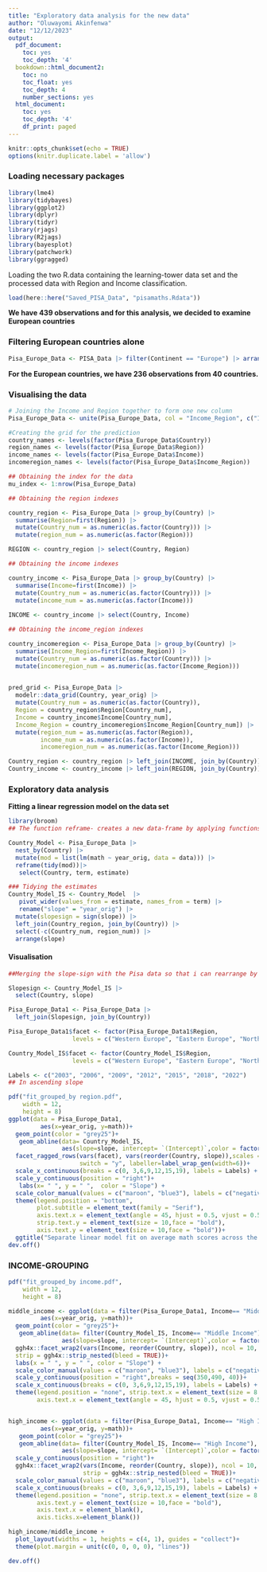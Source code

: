 ```yaml
---
title: "Exploratory data analysis for the new data"
author: "Oluwayomi Akinfenwa"
date: "12/12/2023"
output:
  pdf_document:
    toc: yes
    toc_depth: '4'
  bookdown::html_document2:
    toc: no
    toc_float: yes
    toc_depth: 4
    number_sections: yes
  html_document:
    toc: yes
    toc_depth: '4'
    df_print: paged
---
```


```r
knitr::opts_chunk$set(echo = TRUE)
options(knitr.duplicate.label = 'allow')
```

### Loading necessary packages

```r
library(lme4)
library(tidybayes)
library(ggplot2)
library(dplyr)
library(tidyr)
library(rjags)
library(R2jags)
library(bayesplot)
library(patchwork)
library(ggragged)
```

Loading the two R.data containing the learning-tower data set and the processed data with Region and Income classification.

```r
load(here::here("Saved_PISA_Data", "pisamaths.Rdata"))
```

**We have 439 observations and for this analysis, we decided to examine European countries**

### Filtering European countries alone

```r
Pisa_Europe_Data <- PISA_Data |> filter(Continent == "Europe") |> arrange(Country)
```

**For the European countries, we have 236 observations from 40 countries.**

### Visualising the data

```r
# Joining the Income and Region together to form one new column
Pisa_Europe_Data <- unite(Pisa_Europe_Data, col = "Income_Region", c("Income", "Region"), sep = "_", remove = FALSE)

#Creating the grid for the prediction
country_names <- levels(factor(Pisa_Europe_Data$Country))
region_names <- levels(factor(Pisa_Europe_Data$Region))
income_names <- levels(factor(Pisa_Europe_Data$Income))
incomeregion_names <- levels(factor(Pisa_Europe_Data$Income_Region))

## Obtaining the index for the data
mu_index <- 1:nrow(Pisa_Europe_Data)

## Obtaining the region indexes

country_region <- Pisa_Europe_Data |> group_by(Country) |>
  summarise(Region=first(Region)) |>
  mutate(Country_num = as.numeric(as.factor(Country))) |>
  mutate(region_num = as.numeric(as.factor(Region)))

REGION <- country_region |> select(Country, Region)

## Obtaining the income indexes

country_income <- Pisa_Europe_Data |> group_by(Country) |>
  summarise(Income=first(Income)) |>
  mutate(Country_num = as.numeric(as.factor(Country))) |>
  mutate(income_num = as.numeric(as.factor(Income)))
         
INCOME <- country_income |> select(Country, Income)

## Obtaining the income_region indexes

country_incomeregion <- Pisa_Europe_Data |> group_by(Country) |>
  summarise(Income_Region=first(Income_Region)) |>
  mutate(Country_num = as.numeric(as.factor(Country))) |>
  mutate(incomeregion_num = as.numeric(as.factor(Income_Region)))
         

pred_grid <- Pisa_Europe_Data |> 
  modelr::data_grid(Country, year_orig) |>
  mutate(Country_num = as.numeric(as.factor(Country)),
  Region = country_region$Region[Country_num],
  Income = country_income$Income[Country_num],
  Income_Region = country_incomeregion$Income_Region[Country_num]) |>
  mutate(region_num = as.numeric(as.factor(Region)),
         income_num = as.numeric(as.factor(Income)),
         incomeregion_num = as.numeric(as.factor(Income_Region)))

Country_region <- country_region |> left_join(INCOME, join_by(Country))
Country_income <- country_income |> left_join(REGION, join_by(Country))

```

### Exploratory data analysis

**Fitting a linear regression model on the data set**

```r
library(broom)
## The function reframe- creates a new data-frame by applying functions t columns of an existing data frame.

Country_Model <- Pisa_Europe_Data |>
  nest_by(Country) |>
  mutate(mod = list(lm(math ~ year_orig, data = data))) |>
  reframe(tidy(mod))|>
   select(Country, term, estimate)

### Tidying the estimates
Country_Model_IS <- Country_Model  |>
   pivot_wider(values_from = estimate, names_from = term) |>
   rename("slope" = "year_orig") |>
  mutate(slopesign = sign(slope)) |>
  left_join(Country_region, join_by(Country)) |>
  select(-c(Country_num, region_num)) |>
  arrange(slope)
```

#### Visualisation

```r
##Merging the slope-sign with the Pisa data so that i can rearrange by both country and slope-sign

Slopesign <- Country_Model_IS |>
  select(Country, slope)

Pisa_Europe_Data1 <- Pisa_Europe_Data |>
  left_join(Slopesign, join_by(Country))

Pisa_Europe_Data1$facet <- factor(Pisa_Europe_Data1$Region, 
                  levels = c("Western Europe", "Eastern Europe", "Northern Europe", "Southern Europe"))

Country_Model_IS$facet <- factor(Country_Model_IS$Region, 
                  levels = c("Western Europe", "Eastern Europe", "Northern Europe", "Southern Europe"))

Labels <- c("2003", "2006", "2009", "2012", "2015", "2018", "2022")
## In ascending slope

pdf("fit_grouped_by region.pdf",
    width = 12,
    height = 8)
ggplot(data = Pisa_Europe_Data1,
         aes(x=year_orig, y=math))+
  geom_point(color = "grey25")+
   geom_abline(data= Country_Model_IS, 
               aes(slope=slope, intercept= `(Intercept)`,color = factor(slopesign)))+
  facet_ragged_rows(vars(facet), vars(reorder(Country, slope)),scales = "free_y",
                    switch = "y", labeller=label_wrap_gen(width=6))+
  scale_x_continuous(breaks = c(0, 3,6,9,12,15,19), labels = Labels) +
  scale_y_continuous(position = "right")+
   labs(x= " ", y = " ",  color = "Slope") + 
  scale_color_manual(values = c("maroon", "blue3"), labels = c("negative", "positive"), na.translate = F)+
  theme(legend.position = "bottom",
        plot.subtitle = element_text(family = "Serif"),
        axis.text.x = element_text(angle = 45, hjust = 0.5, vjust = 0.5,size = 7, face = "bold"),strip.text.x = element_text(size = 9.3,face = "bold"),
        strip.text.y = element_text(size = 10,face = "bold"),
        axis.text.y = element_text(size = 10,face = "bold"))+
  ggtitle("Separate linear model fit on average math scores across the country")
dev.off()
```


### INCOME-GROUPING

```r
pdf("fit_grouped_by income.pdf",
    width = 12,
    height = 8)

middle_income <- ggplot(data = filter(Pisa_Europe_Data1, Income== "Middle Income"),
         aes(x=year_orig, y=math))+
  geom_point(color = "grey25")+
   geom_abline(data= filter(Country_Model_IS, Income== "Middle Income"), 
               aes(slope=slope, intercept= `(Intercept)`,color = factor(slopesign)))+
  ggh4x::facet_wrap2(vars(Income, reorder(Country, slope)), ncol = 10,
  strip = ggh4x::strip_nested(bleed = TRUE))+
  labs(x = " ", y = " ", color = "Slope") +
  scale_color_manual(values = c("maroon", "blue3"), labels = c("negative", "positive"), na.translate = F)+
  scale_y_continuous(position = "right",breaks = seq(350,490, 40))+
  scale_x_continuous(breaks = c(0, 3,6,9,12,15,19), labels = Labels) +
  theme(legend.position = "none", strip.text.x = element_text(size = 8.45,face = "bold"),axis.text.y = element_text(size = 10,face = "bold"),
        axis.text.x = element_text(angle = 45, hjust = 0.5, vjust = 0.5,face = "bold"))


high_income <- ggplot(data = filter(Pisa_Europe_Data1, Income== "High Income"),
         aes(x=year_orig, y=math))+
   geom_point(color = "grey25")+
   geom_abline(data= filter(Country_Model_IS, Income== "High Income"), 
               aes(slope=slope, intercept= `(Intercept)`,color = factor(slopesign)))+
  scale_y_continuous(position = "right")+
  ggh4x::facet_wrap2(vars(Income, reorder(Country, slope)), ncol = 10, 
                     strip = ggh4x::strip_nested(bleed = TRUE))+
  scale_color_manual(values = c("maroon", "blue3"), labels = c("negative", "positive"))+ labs(x = " ", y = " ") +
  scale_x_continuous(breaks = c(0, 3,6,9,12,15,19), labels = Labels) +
  theme(legend.position = "none", strip.text.x = element_text(size = 8.8,face = "bold"),
        axis.text.y = element_text(size = 10,face = "bold"),
        axis.text.x = element_blank(),
        axis.ticks.x=element_blank())

high_income/middle_income +
  plot_layout(widths = 1, heights = c(4, 1), guides = "collect")+
  theme(plot.margin = unit(c(0, 0, 0, 0), "lines"))

dev.off()
```
